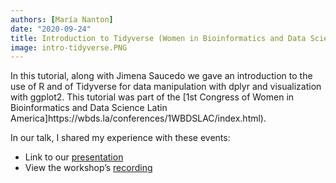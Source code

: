 ```yaml
---
authors: [María Nanton]
date: "2020-09-24"
title: Introduction to Tidyverse (Women in Bioinformatics and Data Science)
image: intro-tidyverse.PNG
---
```


In this tutorial, along with Jimena Saucedo we gave an introduction to the use of R and of Tidyverse for data manipulation with dplyr and visualization with ggplot2. 
This tutorial was part of the [1st Congress of Women in Bioinformatics and Data Science Latin America]https://wbds.la/conferences/1WBDSLAC/index.html).

In our talk, I shared my experience with these events:

- Link to our [presentation](https://docs.google.com/presentation/d/1SLjtSRAWZYtE92zq-JUvdm0ooaZ9_CMW524N82gvGu8/edit?usp=sharing)
- View the workshop's [recording](https://www.youtube.com/watch?v=ycudMihLues&ab_channel=RLadiesBuenosAires)
